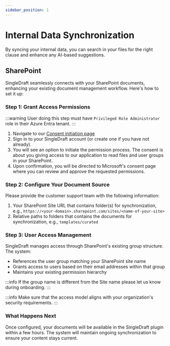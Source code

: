 ```yaml
---
sidebar_position: 1
---
```


# Internal Data Synchronization

By syncing your internal data, you can search in your files for the right clause and
enhance any AI-based suggestions.

## SharePoint

SingleDraft seamlessly connects with your SharePoint documents, enhancing your
existing document management workflow. Here's how to set it up:

### Step 1: Grant Access Permissions

:::warning
User doing this step must have `Privileged Role Administrator` role in
their Azure Entra tenant.
:::

1. Navigate to our [Consent initiation page](https://sp.singledraft.ai)
1. Sign in to your SingleDraft account (or create one if you have not already).
1. You will see an option to initiate the permission process. The consent is about
   you giving access to our application to read files and user groups
   in your SharePoint.
1. Upon confirmation, you will be directed to Microsoft's consent page where you can
   review and approve the requested permissions.

### Step 2: Configure Your Document Source

Please provide the customer support team with the following information:

1. Your SharePoint Site URL that contains folder(s) for synchronization, e.g.,
   `https://<your-domain>.sharepoint.com/sites/<name-of-your-site>`
1. Relative paths to folders that contains the documents for synchronization, e.g.,
   `templates/curated`

### Step 3: User Access Management

SingleDraft manages access through SharePoint's existing group structure. The system:

- References the user group matching your SharePoint site name
- Grants access to users based on their email addresses within that group
- Maintains your existing permission hierarchy

:::info
If the group name is different from the Site name please let us know during onboarding.
:::

:::info
Make sure that the access model aligns with your organization's security requirements.
:::

### What Happens Next

Once configured, your documents will be available in the SingleDraft plugin within
a few hours. The system will maintain ongoing synchronization to ensure your
content stays current.
